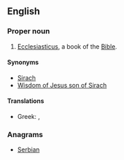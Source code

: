 ==English==
{{book of the Bible|Ben Sira}}

===Proper noun===
{{en-proper noun}}
# {{biblical}} [[Ecclesiasticus]], a book of the [[Bible]].

====Synonyms====
* [[Sirach ]]
* [[Wisdom of Jesus son of Sirach]]

====Translations====
{{trans-top|book of the Bible}}
* Greek: {{t-|el|Σοφία Σειράχ||tr=Sofía Seirách}}, {{t-|el|Σοφία Ίησου Σειράχ||tr=Sofía Íisou Seirách}}
{{trans-mid}}
{{trans-bottom}}

===Anagrams===
* [[Serbian#English|Serbian]]